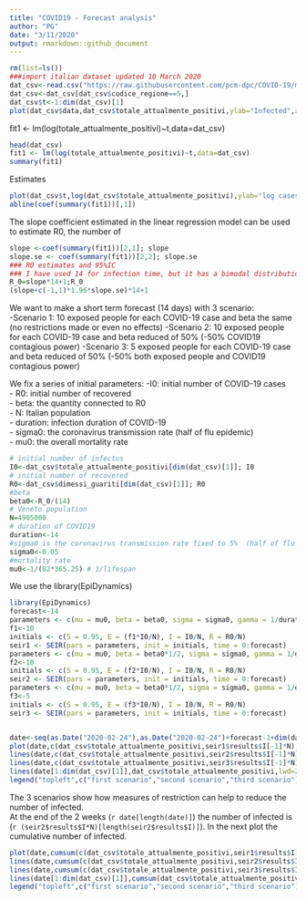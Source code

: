 ```yaml
---
title: "COVID19 - Forecast analysis"
author: "PG"
date: "3/11/2020"
output: rmarkdown::github_document
---
```




```r
rm(list=ls())
###import italian dataset updated 10 March 2020
dat_csv<-read.csv("https://raw.githubusercontent.com/pcm-dpc/COVID-19/master/dati-regioni/dpc-covid19-ita-regioni.csv",header=T)
dat_csv<-dat_csv[dat_csv$codice_regione==5,]
dat_csv$t<-1:dim(dat_csv)[1]
plot(dat_csv$data,dat_csv$totale_attualmente_positivi,ylab="Infected",xlab="Date")
```

fit1 <- lm(log(totale_attualmente_positivi)~t,data=dat_csv)

```r
head(dat_csv)
fit1 <- lm(log(totale_attualmente_positivi)~t,data=dat_csv)
summary(fit1)
```

Estimates

```r
plot(dat_csv$t,log(dat_csv$totale_attualmente_positivi),ylab="log cases",xlab="time")
abline(coef(summary(fit1))[,1])
```
The slope coefficient estimated in the linear regression model can be used to estimate R0, the number of 
```r
slope <-coef(summary(fit1))[2,1]; slope
slope.se <- coef(summary(fit1))[2,2]; slope.se
### R0 estimates and 95%IC 
### I have used 14 for infection time, but it has a bimodal distribution (tested vs non tested)
R_0=slope*14+1;R_0
(slope+c(-1,1)*1.96*slope.se)*14+1
```
We want to make a short term forecast (14 days) with 3 scenario:  
-Scenario 1: 10 exposed people for each COVID-19 case and beta the same (no restrictions made or even no effects)
-Scenario 2: 10 exposed people for each COVID-19 case and beta reduced of 50% (-50% COVID19 contagious power)
-Scenario 3: 5 exposed people for each COVID-19 case and beta reduced of 50%  (-50% both exposed people and COVID19 contagious power)

We fix a series of initial parameters:
-I0: initial number of COVID-19 cases  
- R0: initial number of recovered  
- beta: the quantity connected to R0  
- N: Italian population   
- duration: infection duration of COVID-19   
- sigma0: the coronavirus transmission rate (half of flu epidemic)  
- mu0: the overall mortality rate  
```r
# initial number of infectus
I0<-dat_csv$totale_attualmente_positivi[dim(dat_csv)[1]]; I0
# initial number of recovered
R0<-dat_csv$dimessi_guariti[dim(dat_csv)[1]]; R0
#beta 
beta0<-R_0/(14)
# Veneto population
N=4905000
# duration of COVID19 
duration<-14
#sigma0 is the coronavirus transmission rate fixed to 5%  (half of flu epidemic)
sigma0<-0.05
#mortality rate 
mu0<-1/(82*365.25) # 1/lifespan
```
We use the library(EpiDynamics)
```r
library(EpiDynamics)
forecast<-14
parameters <- c(mu = mu0, beta = beta0, sigma = sigma0, gamma = 1/duration)
f1<-10
initials <- c(S = 0.95, E = (f1*I0/N), I = I0/N, R = R0/N)
seir1 <- SEIR(pars = parameters, init = initials, time = 0:forecast)
parameters <- c(mu = mu0, beta = beta0*1/2, sigma = sigma0, gamma = 1/duration)
f2<-10
initials <- c(S = 0.95, E = (f2*I0/N), I = I0/N, R = R0/N)
seir2 <- SEIR(pars = parameters, init = initials, time = 0:forecast)
parameters <- c(mu = mu0, beta = beta0*1/2, sigma = sigma0, gamma = 1/duration)
f3<-5
initials <- c(S = 0.95, E = (f3*I0/N), I = I0/N, R = R0/N)
seir3 <- SEIR(pars = parameters, init = initials, time = 0:forecast)


date<-seq(as.Date("2020-02-24"),as.Date("2020-02-24")+forecast-1+dim(dat_csv)[1],1)
plot(date,c(dat_csv$totale_attualmente_positivi,seir1$results$I[-1]*N),type="l",ylab="Cases",xlab="time",main="Infected")
lines(date,c(dat_csv$totale_attualmente_positivi,seir2$results$I[-1]*N),col=2)
lines(date,c(dat_csv$totale_attualmente_positivi,seir3$results$I[-1]*N),col=3)
lines(date[1:dim(dat_csv)[1]],dat_csv$totale_attualmente_positivi,lwd=2)
legend("topleft",c("first scenario","second scenario","third scenario"),lty=1,col=1:3)
```
The 3 scenarios show how measures of restriction can help to reduce the number of infected.  
At the end of the 2 weeks (`r date[length(date)]`) the number of infected is  (`r (seir2$results$I*N)[length(seir2$results$I)]`).
In the next plot the cumulative number of infected.
```r

plot(date,cumsum(c(dat_csv$totale_attualmente_positivi,seir1$results$I[-1]*N)),type="l",ylab="Cases",xlab="time",main="Cumulative Infected")
lines(date,cumsum(c(dat_csv$totale_attualmente_positivi,seir2$results$I[-1]*N)),col=2)
lines(date,cumsum(c(dat_csv$totale_attualmente_positivi,seir3$results$I[-1]*N)),col=3)
lines(date[1:dim(dat_csv)[1]],cumsum(dat_csv$totale_attualmente_positivi),lwd=2)
legend("topleft",c("first scenario","second scenario","third scenario"),lty=1,col=1:3)
```



